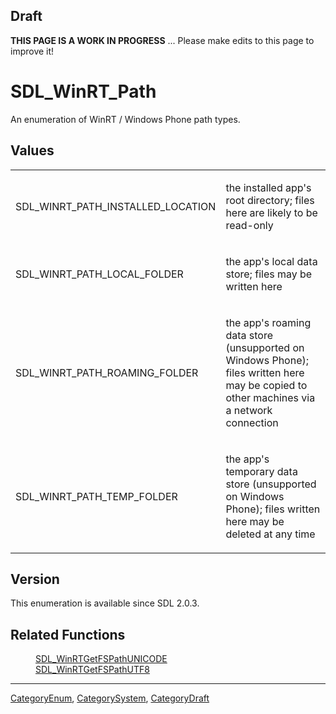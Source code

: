 == Draft ==

'''THIS PAGE IS A WORK IN PROGRESS''' ... Please make edits to this page to improve it!


<!-- #*^*^*^*^*See https://wiki.libsdl.org/SGEnumerations for details on editing this page*^*^*^*^* -->


= SDL_WinRT_Path =
An enumeration of WinRT / Windows Phone path types.




== Values ==
{|
|SDL_WINRT_PATH_INSTALLED_LOCATION
|the installed app's root directory; files here are likely to be read-only
|-
|SDL_WINRT_PATH_LOCAL_FOLDER
|the app's local data store; files may be written here
|-
|SDL_WINRT_PATH_ROAMING_FOLDER
|the app's roaming data store (unsupported on Windows Phone); files written here may be copied to other machines via a network connection
|-
|SDL_WINRT_PATH_TEMP_FOLDER
|the app's temporary data store (unsupported on Windows Phone); files written here may be deleted at any time
|}



== Version ==
This enumeration is available since SDL 2.0.3.


== Related Functions ==
:[[SDL_WinRTGetFSPathUNICODE]]
:[[SDL_WinRTGetFSPathUTF8]]
<!-- #Remove this section if empty -->

----
[[CategoryEnum]], [[CategorySystem]], [[CategoryDraft]]
<!-- #See the Style Guide for instructions on editing the footer. -->
